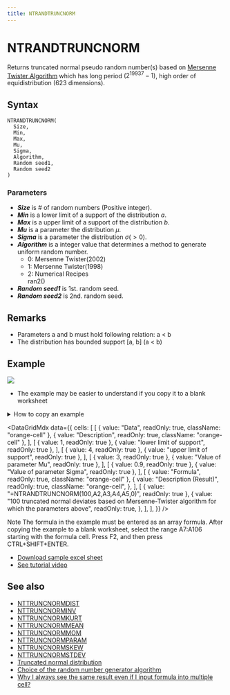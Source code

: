 ```yaml
---
title: NTRANDTRUNCNORM
---
```



# NTRANDTRUNCNORM

Returns truncated normal pseudo random number(s) based on [Mersenne Twister Algorithm](/docs/glossary#mersenne-twister-algorithm) which has long period ($2^{19937}-1$), high order of equidistribution (623 dimensions).

## Syntax

```excel
NTRANDTRUNCNORM(
  Size,
  Min,
  Max,
  Mu,
  Sigma,
  Algorithm,
  Random seed1,
  Random seed2
)
```

### Parameters

- **_Size_** is # of random numbers (Positive integer).
- **_Min_** is a lower limit of a support of the distribution $a$.
- **_Max_** is a upper limit of a support of the distribution $b$.
- **_Mu_** is a parameter the distribution $\mu$.
- **_Sigma_** is a parameter the distribution $\sigma(>0)$.
- **_Algorithm_** is a integer value that determines a method to generate uniform random number.
  - 0: Mersenne Twister(2002)
  - 1: Mersenne Twister(1998)
  - 2: Numerical Recipes\
    ran2()
- **_Random seed1_** is 1st. random seed.
- **_Random seed2_** is 2nd. random seed.

## Remarks

- Parameters a and b must hold following relation: a < b
- The distribution has bounded support [a, b] (a < b)

## Example

![](./../../../assets/functions/histogram/histogramTruncNorm.jpg)

- The example may be easier to understand if you copy it to a blank worksheet

<details>
  <summary>How to copy an example</summary>

1.  Create a blank workbook or worksheet.
2.  Select the example in the Help topic.

    **Note**  Do not select the row or column headers.

    ![Selecting an example from Help](./../../../assets/functions/HowToCopy.png)

    Selecting an example from Help

3.  Press CTRL+C.
4.  In the worksheet, select cell A1, and press CTRL+V.
5.  To switch between viewing the results and viewing the formulas that return the results, press CTRL+` (grave accent), or on the **Tools** menu, point to **Formula Auditing**, and then click **Formula Auditing Mode**.

</details>

<DataGridMdx
  data={{
    cells: [
      [
        { value: "Data", readOnly: true, className: "orange-cell" },
        { value: "Description", readOnly: true, className: "orange-cell" },
      ],
      [
        { value: 1, readOnly: true },
        { value: "lower limit of support", readOnly: true },
      ],
      [
        { value: 4, readOnly: true },
        { value: "upper limit of support", readOnly: true },
      ],
      [
        { value: 3, readOnly: true },
        { value: "Value of parameter Mu", readOnly: true },
      ],
      [
        { value: 0.9, readOnly: true },
        { value: "Value of parameter Sigma", readOnly: true },
      ],
      [
        { value: "Formula", readOnly: true, className: "orange-cell" },
        {
          value: "Description (Result)",
          readOnly: true,
          className: "orange-cell",
        },
      ],
      [
        { value: "=NTRANDTRUNCNORM(100,A2,A3,A4,A5,0)", readOnly: true },
        {
          value:
            "100 truncated normal deviates based on Mersenne-Twister algorithm for which the parameters above",
          readOnly: true,
        },
      ],
    ],
  }}
/>

Note The formula in the example must be entered as an array formula. After copying the example to a blank worksheet, select the range A7:A106 starting with the formula cell. Press F2, and then press CTRL+SHIFT+ENTER.

- [Download sample excel sheet](https://www.ntrand.com/files/NtRand1.zip)
- [See tutorial video](https://www.ntrand.com/files/SingleRandom_Demo.swf)

## See also

- [NTTRUNCNORMDIST](../../02-distribution-functions/095-nttruncnormdist.mdx)
- [NTTRUNCNORMINV](../../02-distribution-functions/096-nttruncnorminv.mdx)
- [NTTRUNCNORMKURT](../../02-distribution-functions/097-nttruncnormkurt.mdx)
- [NTTRUNCNORMMEAN](../../02-distribution-functions/098-nttruncnormmean.mdx)
- [NTTRUNCNORMMOM](../../02-distribution-functions/099-nttruncnormmom.mdx)
- [NTTRUNCNORMPARAM](../../02-distribution-functions/100-nttruncnormparam.mdx)
- [NTTRUNCNORMSKEW](../../02-distribution-functions/101-nttruncnormskew.mdx)
- [NTTRUNCNORMSTDEV](https://www.ntrand.com/nttruncnormstdev/)
- [Truncated normal distribution](../../../05-gallery-of-distributions/truncated-normal-distribution.mdx)
- [Choice of the random number generator algorithm](/docs/glossary#choice-of-the-random-number-generator-algorithm)
- [Why I always see the same result even if I input formula into multiple cell?](https://www.ntrand.com/faq/#local_CtrlShiftEnter)
